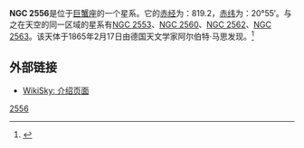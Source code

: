'''NGC 2556'''是位于[[巨蟹座|巨蟹座]]的一个星系。它的[[赤经|赤经]]为：819.2，[[赤纬|赤纬]]为：20°55′。与之在天空的同一区域的星系有[[NGC_2553|NGC 2553]]、[[NGC_2560|NGC 2560]]、[[NGC_2562|NGC 2562]]、[[NGC_2563|NGC 2563]]。该天体于1865年2月17日由德国天文学家阿尔伯特·马思发现。<ref>{{Cite web |url=http://cseligman.com/text/atlas/ngc25a.htm#2556 |title=Seligman |access-date=2022-04-05 |archive-date=2016-03-05 |archive-url=https://web.archive.org/web/20160305075700/http://cseligman.com/text/atlas/ngc25a.htm#2556 }}</ref>

{{Infobox_galaxy
| name               = NGC 2556
| image              = NGC2556 - SDSS DR14.jpg
| constellation name = [[巨蟹座|巨蟹座]]
| ra                 = 819.2
| dec                = 20°55′
| z                  = 0.015461 ± 0.000073<ref name="NED">[http://ned.ipac.caltech.edu/cgi-bin/objsearch?objname=NGC+2556&extend=no&hconst=73&omegam=0.27&omegav=0.73&corr_z=1&out_csys=Equatorial&out_equinox=J2000.0&obj_sort=RA+or+Longitude&of=pre_text&zv_breaker=30000.0&list_limit=5&img_stamp=YES NASA/IPAC EXTRAGALACTIC DATABASE]</ref>
| h_radial_v         = 4635±22 公里/秒<ref name="NED"/>
}}

== 外部链接 ==
* [http://www.wikisky.org/?object=NGC+2556 WikiSky: 介绍页面]{{Wayback|url=http://www.wikisky.org/?object=NGC+2556 |date=20160304134057 }}

{{星系小作品}}

[[Category:巨蟹座NGC天体|2556]]